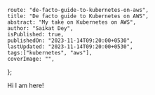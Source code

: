     route: "de-facto-guide-to-kubernetes-on-aws",
    title: "De facto guide to Kubernetes on AWS",
    abstract: "My take on Kubernetes on AWS",
    author: "Saikat Dey",
    isPublished: true,
    publishedOn: "2023-11-14T09:20:00+0530",
    lastUpdated: "2023-11-14T09:20:00+0530",
    tags:["kubernetes", "aws"], 
    coverImage: "",
};

Hi I am here!
